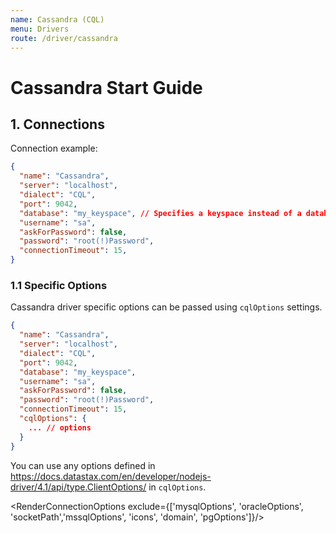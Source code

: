 ```yaml
---
name: Cassandra (CQL)
menu: Drivers
route: /driver/cassandra
---
```



# Cassandra Start Guide

## 1. Connections

Connection example:
```json
{
  "name": "Cassandra",
  "server": "localhost",
  "dialect": "CQL",
  "port": 9042,
  "database": "my_keyspace", // Specifies a keyspace instead of a database. This field can be omitted.
  "username": "sa",
  "askForPassword": false,
  "password": "root(!)Password",
  "connectionTimeout": 15,
}
```

### 1.1 Specific Options

Cassandra driver specific options can be passed using `cqlOptions` settings.

```json
{
  "name": "Cassandra",
  "server": "localhost",
  "dialect": "CQL",
  "port": 9042,
  "database": "my_keyspace",
  "username": "sa",
  "askForPassword": false,
  "password": "root(!)Password",
  "connectionTimeout": 15,
  "cqlOptions": {
    ... // options
  }
}
```

You can use any options defined in https://docs.datastax.com/en/developer/nodejs-driver/4.1/api/type.ClientOptions/ in `cqlOptions`.

<RenderConnectionOptions exclude={['mysqlOptions', 'oracleOptions', 'socketPath','mssqlOptions', 'icons', 'domain', 'pgOptions']}/>